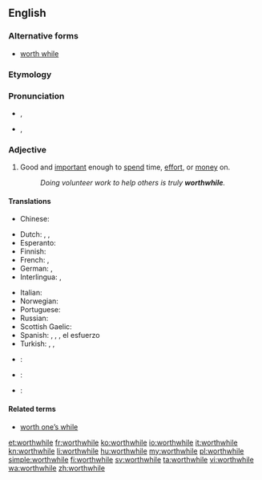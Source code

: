 ==English==

===Alternative forms===
* [[worth while]]

===Etymology===
{{compound|worth|while}}

===Pronunciation===
* {{a|UK|in accents with the [[wine-whine merger]]}} {{IPA|/wɜː(ɹ)θˈwaɪl/}}, {{X-SAMPA|/w3:(r)T"waIl/}}
* {{a|UK|in accents without the merger}} {{IPA|/wɜː(ɹ)θˈʍaɪl/}}, {{X-SAMPA|/w3:(r)T"WaIl/}}

===Adjective===
{{en-adj}}

# Good and [[important]] enough to [[spend]] time, [[effort]], or [[money]] on.
#: ''Doing volunteer work to help others is truly '''worthwhile'''.''

====Translations====
{{trans-top|good and important enough to spend time, effort, or money on}}
* Chinese:
*: {{trreq|cmn}}
* Dutch: {{t-|nl|de moeite lonend}}, {{t-|nl|de moeite waard}}, {{t+|nl|waardevol}}
* Esperanto: {{t+|eo|inda}}
* Finnish: {{t-|fi|vaivan arvoinen}}
* French: {{t-|fr|de valeur}}, {{t-|fr|valant la peine}}
* German: {{t-|de|lohnend}}, {{t+|de|wertvoll}}
* Interlingua: {{t-|ia|de valor|xs=Interlingua}}, {{t-|ia|que vale le pena|xs=Interlingua}}
{{trans-mid}}
* Italian: {{t-|it|che vale la pena}}
* Norwegian: {{t-|no|umaken verd}}
* Portuguese: {{t+|pt|vantajoso}}
* Russian: {{t+|ru|стоящий|tr=stójaščij}}
* Scottish Gaelic: {{t-|gd|fiach|xs=Scottish Gaelic}}
* Spanish: {{t-|es|de valor}}, {{t-|es|que vale la pena}}, {{t-|es|que merece la pena}}, {{t-|es|que compensa}} el esfuerzo
* Turkish: {{t+|tr|değer}}, {{t+|tr|faydalı}}, {{t+|tr|yararlı}}
{{trans-bottom}}

{{checktrans-top}}
* {{ttbc|ko}}: {{t-|ko|값지다|tr=gapjida|sc=Hang}}
* {{ttbc|no}}: {{t-|no|verdifull}}
* {{ttbc|sw}}: {{t+|sw|dhamana|xs=Swahili}}
{{trans-bottom}}

====Related terms====
* [[worth one’s while]]

[[et:worthwhile]]
[[fr:worthwhile]]
[[ko:worthwhile]]
[[io:worthwhile]]
[[it:worthwhile]]
[[kn:worthwhile]]
[[li:worthwhile]]
[[hu:worthwhile]]
[[my:worthwhile]]
[[pl:worthwhile]]
[[simple:worthwhile]]
[[fi:worthwhile]]
[[sv:worthwhile]]
[[ta:worthwhile]]
[[vi:worthwhile]]
[[wa:worthwhile]]
[[zh:worthwhile]]